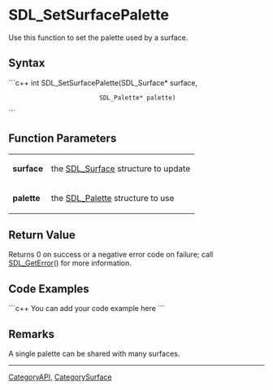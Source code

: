 
= SDL_SetSurfacePalette =
Use this function to set the palette used by a surface.


== Syntax ==
```c++
int SDL_SetSurfacePalette(SDL_Surface* surface,
                          SDL_Palette* palette)
```

== Function Parameters ==
{|
|'''surface'''
|the [[SDL_Surface]] structure to update
|-
|'''palette'''
|the [[SDL_Palette]] structure to use
|}

== Return Value ==
Returns 0 on success or a negative error code on failure; call [[SDL_GetError]]() for more information.

== Code Examples ==
```c++
You can add your code example here
```

== Remarks ==
A single palette can be shared with many surfaces.


----
[[CategoryAPI]], [[CategorySurface]]
